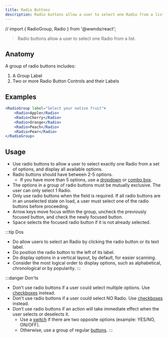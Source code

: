 ```yaml
---
title: Radio Buttons
description: Radio buttons allow a user to select one Radio from a list.
---
```


// import { RadioGroup, Radio } from '@wwnds/react';

> Radio buttons allow a user to select one Radio from a list.

## Anatomy

A group of radio buttons includes:

1. A Group Label
2. Two or more Radio Button Controls and their Labels

## Examples

```jsx live
<RadioGroup label="Select your native fruit">
	<Radio>Apple</Radio>
	<Radio>Cherry</Radio>
	<Radio>Orange</Radio>
	<Radio>Peach</Radio>
	<Radio>Pear</Radio>
</RadioGroup>
```

## Usage

- Use radio buttons to allow a user to select exactly one Radio from a set of options, and display all available options.
- Radio buttons should have between 2-5 options.
    - If you have more than 5 options, use a [dropdown](dropdown) or [combo box](combo-box).
- The options in a group of radio buttons must be mutually exclusive. The user can only select 1 Radio.
- Only use radio buttons when the field is required. If all radio buttons are in an unselected state on load, a user must select one of the radio buttons before proceeding.
- Arrow keys move focus within the group, uncheck the previously focused button, and check the newly focused button.
- <kbd>Space</kbd> selects the focused radio button if it is not already selected.

:::tip Dos
- Do allow users to select an Radio by clicking the radio button or its text label.
- Do position the radio button to the left of its label.
- Do display options in a vertical layout, by default, for easier scanning.
- Consider the most logical order to display options, such as alphabetical, chronological or by popularity.
:::

:::danger Don'ts
- Don’t use radio buttons if a user could select multiple options. Use [checkboxes](checkbox) instead.
- Don't use radio buttons if a user could select NO Radio. Use [checkboxes](checkbox) instead.
- Don’t use radio buttons if an action will take immediate effect when the user selects or deselects it.
    - Use a [switch](switch) if there are two opposite options (example: YES/NO, ON/OFF).
    - Otherwise, use a group of regular [buttons](button).
:::

